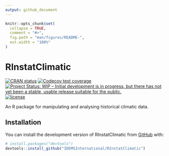 ```yaml
---
output: github_document
---
```


<!-- README.md is generated from README.Rmd. Please edit that file -->

```r
knitr::opts_chunk$set(
  collapse = TRUE,
  comment = "#>",
  fig.path = "man/figures/README-",
  out.width = "100%"
)
```

# RInstatClimatic

<!-- badges: start -->
[![CRAN status](https://www.r-pkg.org/badges/version/RInstatClimatic)](https://CRAN.R-project.org/package=RInstatClimatic)
[![Codecov test coverage](https://codecov.io/gh/IDEMSInternational/RInstatClimatic/branch/main/graph/badge.svg)](https://app.codecov.io/gh/IDEMSInternational/RInstatClimatic?branch=main)
[![Project Status: WIP – Initial development is in progress, but there
has not yet been a stable, usable release suitable for the
public.](https://www.repostatus.org/badges/latest/wip.svg)](https://www.repostatus.org/#wip)
[![license](https://img.shields.io/badge/license-LGPL%20(%3E=%203)-lightgrey.svg)](https://www.gnu.org/licenses/lgpl-3.0.en.html)
<!-- badges: end -->

An R package for manipulating and analysing historical climatic data.

## Installation

You can install the development version of RInstatClimatic from [GitHub](https://github.com/) with:

``` r
# install.packages("devtools")
devtools::install_github("IDEMSInternational/RInstatClimatic")
```
